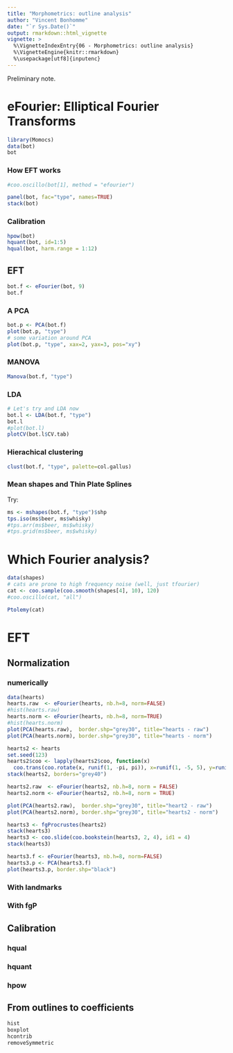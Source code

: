 ```yaml
---
title: "Morphometrics: outline analysis"
author: "Vincent Bonhomme"
date: "`r Sys.Date()`"
output: rmarkdown::html_vignette
vignette: >
  %\VignetteIndexEntry{06 - Morphometrics: outline analysis}
  %\VignetteEngine{knitr::rmarkdown}
  %\usepackage[utf8]{inputenc}
---
```


Preliminary note.

# eFourier: Elliptical Fourier Transforms
```r
library(Momocs)
data(bot)
bot
```

### How EFT works
```r
#coo.oscillo(bot[1], method = "efourier")
```

```r
panel(bot, fac="type", names=TRUE)
stack(bot)
```

### Calibration
```r
hpow(bot)
hquant(bot, id=1:5)
hqual(bot, harm.range = 1:12)
```

## EFT
```r
bot.f <- eFourier(bot, 9)
bot.f
```

### A PCA
```r
bot.p <- PCA(bot.f)
plot(bot.p, "type")
# some variation around PCA
plot(bot.p, "type", xax=2, yax=3, pos="xy")
```
### MANOVA
```r
Manova(bot.f, "type")
```

### LDA
```r
# Let's try and LDA now
bot.l <- LDA(bot.f, "type")
bot.l
#plot(bot.l)
plotCV(bot.l$CV.tab)
```

### Hierachical clustering
```r
clust(bot.f, "type", palette=col.gallus)
```

### Mean shapes and Thin Plate Splines
Try:
```r
ms <- mshapes(bot.f, "type")$shp
tps.iso(ms$beer, ms$whisky)
#tps.arr(ms$beer, ms$whisky)
#tps.grid(ms$beer, ms$whisky)
```


# Which Fourier analysis?

```r
data(shapes)
# cats are prone to high frequency noise (well, just tfourier)
cat <- coo.sample(coo.smooth(shapes[4], 10), 120)
#coo.oscillo(cat, "all")
```

```r
Ptolemy(cat)
```

# EFT
## Normalization
### numerically

```r
data(hearts)
hearts.raw  <- eFourier(hearts, nb.h=8, norm=FALSE)
#hist(hearts.raw)
hearts.norm <- eFourier(hearts, nb.h=8, norm=TRUE)
#hist(hearts.norm)
plot(PCA(hearts.raw),  border.shp="grey30", title="hearts - raw")
plot(PCA(hearts.norm), border.shp="grey30", title="hearts - norm")
```

```r
hearts2 <- hearts
set.seed(123)
hearts2$coo <- lapply(hearts2$coo, function(x) 
  coo.trans(coo.rotate(x, runif(1, -pi, pi)), x=runif(1, -5, 5), y=runif(1, -5, 5)))
stack(hearts2, borders="grey40")

hearts2.raw  <- eFourier(hearts2, nb.h=8, norm = FALSE)
hearts2.norm <- eFourier(hearts2, nb.h=8, norm = TRUE)

plot(PCA(hearts2.raw),  border.shp="grey30", title="heart2 - raw")
plot(PCA(hearts2.norm), border.shp="grey30", title="hearts2 - norm")

hearts3 <- fgProcrustes(hearts2)
stack(hearts3)
hearts3 <- coo.slide(coo.bookstein(hearts3, 2, 4), id1 = 4)
stack(hearts3)

hearts3.f <- eFourier(hearts3, nb.h=8, norm=FALSE)
hearts3.p <- PCA(hearts3.f)
plot(hearts3.p, border.shp="black")
```


### With landmarks
### With fgP

## Calibration
### hqual
### hquant
### hpow

## From outlines to coefficients
```r
hist
boxplot
hcontrib
removeSymmetric
```


